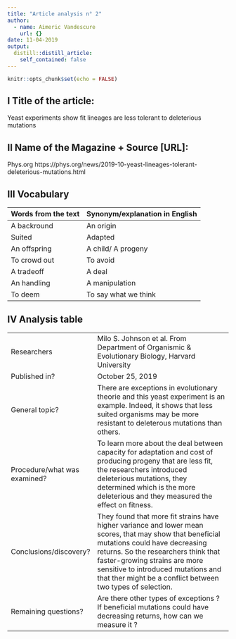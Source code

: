 ```yaml
---
title: "Article analysis n° 2"
author:
  - name: Aimeric Vandescure
    url: {}
date: 11-04-2019
output:
  distill::distill_article:
    self_contained: false
---
```


```r
knitr::opts_chunk$set(echo = FALSE)
```

## I Title of the article: 

Yeast experiments show fit lineages are less tolerant to deleterious mutations


## II Name of the Magazine + Source [URL]:

Phys.org  https://phys.org/news/2019-10-yeast-lineages-tolerant-deleterious-mutations.html


## III Vocabulary 

| Words from the text | Synonym/explanation in English |
| ------------------- | ------------------------------ |
| A backround   | An origin                   |
| Suited                    | Adapted         |
| An offspring       | A child/ A progeny     |
| To crowd out   | To avoid     |
| A tradeoff     | A deal   |
| An handling    | A manipulation   |
| To deem      | To say what we think    |

## IV Analysis table 

|                              |                                                                     |
| ---------------------------- | ------------------------------------------------------------------- |
| Researchers                  | Milo S. Johnson et al. From Department of Organismic & Evolutionary Biology, Harvard University                        |
| Published in?                | October 25, 2019                                                       |
| General topic?               |  There are exceptions in evolutionary theorie and this yeast experiment is an example. Indeed, it shows that less suited organisms may be more resistant to deleterous mutations than others.               |
| Procedure/what was examined? | To learn more about the deal between capacity for adaptation and cost of producing progeny that are less fit, the researchers introduced deleterious mutations, they determined which is the more deleterious and they measured the effect on fitness.  |
| Conclusions/discovery?       |  They found that more fit strains have higher variance and lower mean scores, that may show that beneficial mutations could have decreasing returns. So the researchers think that faster-growing strains are more sensitive to introduced mutations and that ther might be a conflict between two types of selection.     |
| Remaining questions?         | Are there other types of exceptions ? If beneficial mutations could have decreasing returns, how can we measure it ?    |


